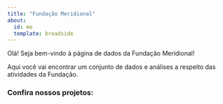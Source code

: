 ```yaml
---
title: "Fundação Meridional"
about:
  id: me
  template: broadside
---
```


Olá! Seja bem-vindo à página de dados da Fundação Meridional!

Aqui você vai encontrar um conjunto de dados e análises a respeito das atividades da Fundação.

### Confira nossos projetos:
